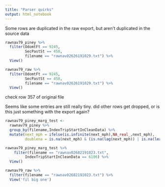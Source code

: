 ```yaml
---
title: "Parser quirks"
output: html_notebook
---
```


Some rows are duplicated in the raw export, but aren't duplicated in the source data
```r
rawnav79_piney %>%
  filter(OdomtFt == 9245,
         SecPastSt == 458,
         filename == "rawnav02626191029.txt") %>%
  View()

rawnav79_raw %>%
  filter(OdomtFt == 9245,
         SecPastSt == 458,
         filename == "rawnav02626191029.txt") %>%
  View()

```
check row 357 of original file

Seems like some entries are still really tiny.
did other rows get dropped, or is this just something with the export again?
```r
rawnav79_piney_marg_test <- 
  rawnav79_piney %>%
  group_by(filename,IndexTripStartInCleanData) %>%
  mutate(next_mph = ifelse(is.infinite(next_mph),NA_real_,next_mph),
         doublena = is.na(next_mph) & (is.na(lag(next_mph)) | is.na(lead(next_mph))))

rawnav79_piney_marg_test %>%
    filter(filename == "rawnav02682191023.txt",
         IndexTripStartInCleanData == 6106) %>% 
  View()
```


```r
rawnav79_raw %>%
  filter(filename == "rawnav02682191023.txt") %>%
  View('fil big one')
```

```r

```

